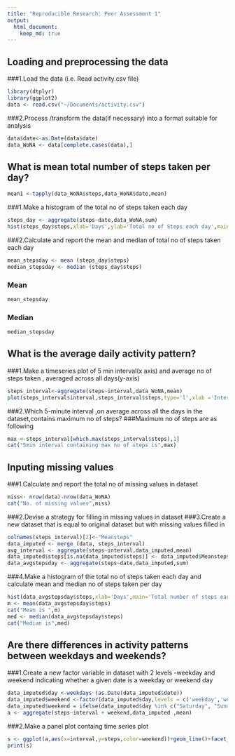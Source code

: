 ```yaml
---
title: "Reproducible Research: Peer Assessment 1"
output: 
  html_document:
    keep_md: true
---
```



## Loading and preprocessing the data

###1.Load the data (i.e. Read activity.csv file)
```r
library(dtplyr)
library(ggplot2)
data <- read.csv("~/Documents/activity.csv")
```
###2.Process /transform the data(if necessary) into a format suitable for analysis
```r
data$date<-as.Date(data$date)
data_WoNA <- data[complete.cases(data),]
```
## What is mean total number of steps taken per day?
```r
mean1 <-tapply(data_WoNA$steps,data_WoNA$date,mean)
```
###1.Make a histogram of the total no of steps taken each day
```r
steps_day <- aggregate(steps~date,data_WoNA,sum)
hist(steps_day$steps,xlab='Days',ylab='Total no of Steps each day',main='Histogram representing total no of steps each day')
```
###2.Calculate and report the mean and median of total no of steps taken each day
```r
mean_stepsday <- mean (steps_day$steps)
median_stepsday <- median (steps_day$steps)
```
### Mean 
```r
mean_stepsday
```
### Median
```r
median_stepsday
```
## What is the average daily activity pattern?

###1.Make a timeseries plot of 5 min interval(x axis) and average no of steps taken , averaged across all days(y-axis)
```r
steps_interval<-aggregate(steps~interval,data_WoNA,mean)
plot(steps_interval$interval,steps_interval$steps,type='l',xlab ='Interval',ylab='Steps',col='blue',main='Average number of steps by Interval')
```
###2.Which 5-minute interval ,on average across all the days in the dataset,contains maximum no of steps?
###Maximum no of steps are as following
```r
max <-steps_interval[which.max(steps_interval$steps),1]
cat("5min interval containing max no of steps is",max)
```
## Inputing missing values

###1.Calculate and report the total no of missing values in dataset
```r
miss<- nrow(data)-nrow(data_WoNA)
cat("No. of missing values",miss)
```
###2.Devise a strategy for filling in missing values in dataset
###3.Create a new dataset that is equal to original dataset but with missing values filled in
```r
colnames(steps_interval)[2]<-"Meansteps"
data_imputed <- merge (data, steps_interval)
avg_interval <- aggregate(steps~interval,data_imputed,mean)
data_imputed$steps[is.na(data_imputed$steps)] <- data_imputed$Meansteps
data_avgstepsday <- aggregate(steps~date,data_imputed,sum)
```
###4.Make a histogram of the total no of steps taken each day and calculate mean and median no of steps taken per day
```r
hist(data_avgstepsday$steps,xlab='Days',main='Total number of steps each day (after fillling missing values',ylab='Total no of Steps each day')
m <- mean(data_avgstepsday$steps)
cat("Mean is ",m)
med <- median(data_avgstepsday$steps)
cat("Median is",med)
```
## Are there differences in activity patterns between weekdays and weekends?
###1.Create a new factor variable in dataset with 2 levels -weekday and weekend indicating whether a given date is a weekday or weekend day
```r
data_imputed$day <-weekdays (as.Date(data_imputed$date))
data_imputed$weekend <-factor(data_imputed$day,levels = c('weekday','weekend'))
data_imputed$weekend = ifelse(data_imputed$day %in% c("Saturday", "Sunday"), "Weekend", "Weekday")
a <- aggregate(steps~interval + weekend,data_imputed ,mean)
```
###2.Make a panel plot containg time series plot
```r
s <- ggplot(a,aes(x=interval,y=steps,color=weekend))+geom_line()+facet_wrap(~weekend,ncol=1,nrow=2)
print(s)
```